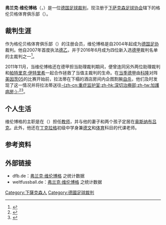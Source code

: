 {{noteTA|G1=football|G2=uefa|G3=德甲}}
{{Infobox football official
| name                = 弗兰克·维伦博格
| fullname            = {{lang|de|Frank Willenborg}}
| image               = Willenborg, Frank Schiedsrichter 08-09 WP.JPG
| caption             = 
| birth_date          = {{Birth date and age|1979|2|10|df=y}}
| birth_place         =
| death_date          = <!-- Use {{Death date and age|YYYY|MM|DD|YYYY|MM|DD|df=y}} if dead (death date followed by birth date) -->
| death_place         =
| otheroccupation     = [[教师|教师]]
| years1              = 2004–
| league1             = [[德国足协|德国足协]]
| role1               = 裁判
| years2              = 2007–
| league2             = [[德乙联赛|德乙联赛]]
| role2               = 裁判
| years3              = 2016–
| league3             = [[德甲联赛|德甲联赛]]
| role3               = 裁判
}}
'''弗兰克·维伦博格'''（{{lang-de|'''Frank Willenborg'''}}，{{bd|1979年|2月10日|catIdx=Willenborg, Frank}}）是一位[[德国|德国]][[足球裁判|足球裁判]]，现注册于[[下萨克森足球协会|下萨克森足球协会]]辖下的格伦贝格体育俱乐部（{{lang|de|''SV Gehlenberg''}}）。

==裁判生涯==
作为格伦贝格体育俱乐部（{{lang|de|''SV Gehlenberg''}}）的注册会员，维伦博格是自2004年起成为[[德国足协|德国足协]]裁判。他自2007年首度执法[[德乙|德乙]]，并于2016年6月成为四位新入选[[德甲|德甲]]裁判名单的主裁判之一<ref>{{cite web|title=Schiedsrichter-Quartett steigt in die Bundesliga auf|publisher=[[德国足协|Deutscher Fußball-Bund]]|url=http://www.dfb.de/die-mannschaft/news-detail/schiedsrichter-quartett-steigt-in-die-bundesliga-auf-148852/|accessdate=2016-06-24|date=2016-06-24|archive-date=2016-06-24|archive-url=https://web.archive.org/web/20160624122043/http://www.dfb.de/die-mannschaft/news-detail/schiedsrichter-quartett-steigt-in-die-bundesliga-auf-148852/|dead-url=no}}</ref>。

2011年11月，当维伦博格还在德甲担当助理裁判期间，便曾连同另外两位助理裁判{{link-de|霍尔格·亨舍尔|Holger Henschel}}和[[帕特里克·伊特里希|帕特里克·伊特里希]]一起合作拯救了当值主裁判{{link-de|巴巴克·拉法蒂|Babak Rafati}}的生命。在[[2011年至2012年德國足球甲級聯賽|当季德甲]]由[[科隆足球俱乐部|科隆]]对阵[[美因茨05|美因茨05]]的比赛开始前，拉法蒂在下榻的酒店房间内企图割腕[[自杀|自杀]]，他们及时发现了这一情况并将拉法蒂送往[[加護病房|-{zh-cn:重症监护室;zh-hk:深切治療部;zh-tw:加護病房;}-]]<ref>{{cite web|url=http://www.abendblatt.de/sport/article2099994/Babak-Rafatis-Suizidversuch-erschuettert-Bundesliga.html|publisher=abendblatt.de|title=Babak Rafatis Suizidversuch erschüttert Bundesliga|date=2011-11-20|accessdate=2013-10-26|archive-date=2013-10-29|archive-url=https://web.archive.org/web/20131029185838/http://www.abendblatt.de/sport/article2099994/Babak-Rafatis-Suizidversuch-erschuettert-Bundesliga.html|dead-url=no}}</ref><ref>{{cite web|url=http://sports.ifeng.com/gundongxinwen/detail_2012_04/19/14001195_0.shtml|title=德甲自杀未遂裁判打破沉默 拉法蒂：很高兴能活下来|publisher=凤凰网|date=2012-04-19|accessdate=2016-12-21|archive-date=2019-09-30|archive-url=https://web.archive.org/web/20190930145218/http://sports.ifeng.com/gundongxinwen/detail_2012_04/19/14001195_0.shtml|dead-url=no}}</ref>。

==个人生活==
维伦博格的主职是在{{link-de|达默 (迪默)|Damme (Dümmer)|达默}}{{link-de|实用中学|Realschule}}（{{lang|de|Realschule Damme}}）担任[[教师|教师]]，并与他的妻子和两个孩子定居在[[奥斯纳布吕克|奥斯纳布吕克]]。此外，他还在[[丁克拉格|丁克拉格]]初级中学身兼[[德文|德文]]和[[体育|体育]]科目的代课老师。

==参考资料==
{{reflist}}

== 外部链接 ==
* dfb.de：[http://www.dfb.de/sportl-strukturen/schiedsrichter/schiedsrichter-im-einsatz/schiedsrichter-der-bundesligen/?spieledb_path=%2Freferees%2F57363 弗兰克·维伦博格] {{Wayback|url=http://www.dfb.de/sportl-strukturen/schiedsrichter/schiedsrichter-im-einsatz/schiedsrichter-der-bundesligen/?spieledb_path=%2Freferees%2F57363 |date=20191207231216 }}之统计数据 {{de}}
* weltfussball.de：[http://www.weltfussball.de/schiedsrichter_profil/frank-willenborg/ 弗兰克·维伦博格] {{Wayback|url=http://www.weltfussball.de/schiedsrichter_profil/frank-willenborg/ |date=20211218165357 }}之统计数据 {{de}}

{{DEFAULTSORT:Willenborg, Frank}}
[[Category:下薩克森人|Category:下薩克森人]]
[[Category:德國足球裁判|Category:德國足球裁判]]